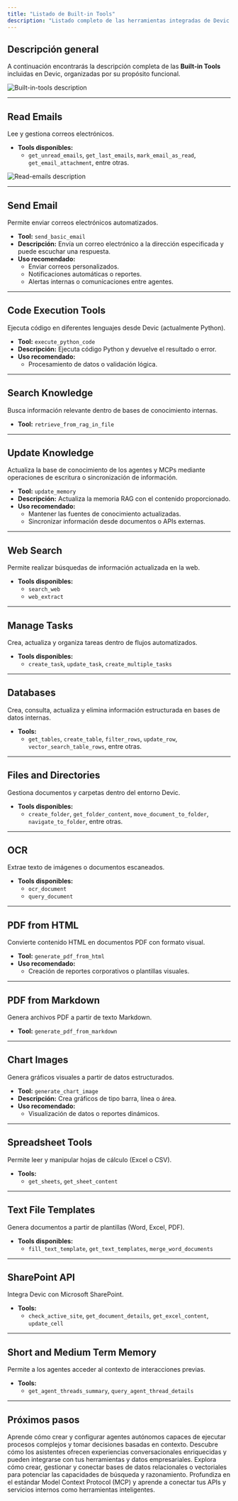```yaml
---
title: "Listado de Built-in Tools"
description: "Listado completo de las herramientas integradas de Devic y sus funcionalidades principales."
---
```


## Descripción general

A continuación encontrarás la descripción completa de las **Built-in Tools** incluidas en Devic, organizadas por su propósito funcional.

![Built-in-tools description](/built-in-tools.png)

---

## Read Emails

Lee y gestiona correos electrónicos.

- **Tools disponibles:**
  - `get_unread_emails`, `get_last_emails`, `mark_email_as_read`, `get_email_attachment`, entre otras.

![Read-emails description](/built-in-tools-read-email-detail.png)

---

## Send Email

Permite enviar correos electrónicos automatizados.

- **Tool:** `send_basic_email`
- **Descripción:** Envía un correo electrónico a la dirección especificada y puede escuchar una respuesta.
- **Uso recomendado:**
  - Enviar correos personalizados.
  - Notificaciones automáticas o reportes.
  - Alertas internas o comunicaciones entre agentes.

---

## Code Execution Tools

Ejecuta código en diferentes lenguajes desde Devic (actualmente Python).

- **Tool:** `execute_python_code`
- **Descripción:** Ejecuta código Python y devuelve el resultado o error.
- **Uso recomendado:**
  - Procesamiento de datos o validación lógica.

---

## Search Knowledge

Busca información relevante dentro de bases de conocimiento internas.

- **Tool:** `retrieve_from_rag_in_file`

---

## Update Knowledge

Actualiza la base de conocimiento de los agentes y MCPs mediante operaciones de escritura o sincronización de información.

- **Tool:** `update_memory`
- **Descripción:** Actualiza la memoria RAG con el contenido proporcionado.
- **Uso recomendado:**
  - Mantener las fuentes de conocimiento actualizadas.
  - Sincronizar información desde documentos o APIs externas.

---

## Web Search

Permite realizar búsquedas de información actualizada en la web.

- **Tools disponibles:**
  - `search_web`
  - `web_extract`

---

## Manage Tasks

Crea, actualiza y organiza tareas dentro de flujos automatizados.

- **Tools disponibles:**
  - `create_task`, `update_task`, `create_multiple_tasks`

---

## Databases

Crea, consulta, actualiza y elimina información estructurada en bases de datos internas.

- **Tools:**
  - `get_tables`, `create_table`, `filter_rows`, `update_row`, `vector_search_table_rows`, entre otras.

---

## Files and Directories

Gestiona documentos y carpetas dentro del entorno Devic.

- **Tools disponibles:**
  - `create_folder`, `get_folder_content`, `move_document_to_folder`, `navigate_to_folder`, entre otras.

---

## OCR

Extrae texto de imágenes o documentos escaneados.

- **Tools disponibles:**
  - `ocr_document`
  - `query_document`

---

## PDF from HTML

Convierte contenido HTML en documentos PDF con formato visual.

- **Tool:** `generate_pdf_from_html`
- **Uso recomendado:**
  - Creación de reportes corporativos o plantillas visuales.

---

## PDF from Markdown

Genera archivos PDF a partir de texto Markdown.

- **Tool:** `generate_pdf_from_markdown`

---

## Chart Images

Genera gráficos visuales a partir de datos estructurados.

- **Tool:** `generate_chart_image`
- **Descripción:** Crea gráficos de tipo barra, línea o área.
- **Uso recomendado:**
  - Visualización de datos o reportes dinámicos.

---

## Spreadsheet Tools

Permite leer y manipular hojas de cálculo (Excel o CSV).

- **Tools:**
  - `get_sheets`, `get_sheet_content`

---

## Text File Templates

Genera documentos a partir de plantillas (Word, Excel, PDF).

- **Tools disponibles:**
  - `fill_text_template`, `get_text_templates`, `merge_word_documents`

---

## SharePoint API

Integra Devic con Microsoft SharePoint.

- **Tools:**
  - `check_active_site`, `get_document_details`, `get_excel_content`, `update_cell`

---

## Short and Medium Term Memory

Permite a los agentes acceder al contexto de interacciones previas.

- **Tools:**
  - `get_agent_threads_summary`, `query_agent_thread_details`

---

## Próximos pasos

<CardGroup cols={2}>
  <Card title="Agentes" icon="robot" href="https://docs.devic.ai/devic/agents">
    Aprende cómo crear y configurar agentes autónomos capaces de ejecutar procesos complejos y tomar decisiones basadas en contexto.
  </Card>
  <Card title="Asistentes" icon="user" href="https://docs.devic.ai/devic/assistants">
    Descubre cómo los asistentes ofrecen experiencias conversacionales enriquecidas y pueden integrarse con tus herramientas y datos empresariales.
  </Card>
  <Card title="Bases de datos" icon="database" href="https://docs.devic.ai/devic/databases">
    Explora cómo crear, gestionar y conectar bases de datos relacionales o vectoriales para potenciar las capacidades de búsqueda y razonamiento.
  </Card>
  <Card title="MCPs" icon="code" href="https://docs.devic.ai/devic/mcps">
    Profundiza en el estándar Model Context Protocol (MCP) y aprende a conectar tus APIs y servicios internos como herramientas inteligentes.
  </Card>
</CardGroup>
